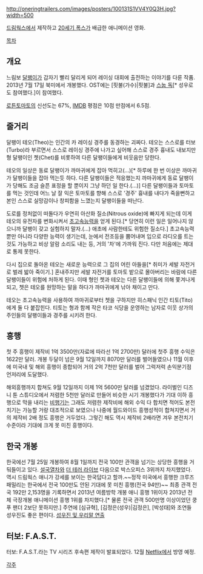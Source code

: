 http://oneringtrailers.com/images/posters/100131S1VV4Y0Q3H.jpg?width=500

{{{#!html
<iframe width="640" height="360" src="//www.youtube.com/embed/videoseries?list=PLkaqCQqLiiP7DwagUFV_4vT120PuFF6TG" frameborder="0" allowfullscreen></iframe>
}}}

[[드림웍스]]에서 제작하고 [[20세기 폭스]]가 배급한 애니메이션 영화.

[[목차]]

== 개요 ==
느림보 [[달팽이]]가 갑자기 빨리 달리게 되어 레이싱 대회에 출전하는 이야기를 다룬 작품. 2013년 7월 17일 북미에서 개봉했다.
OST에는 [핏불(가수)|핏불]과 [[스눕 독]][* 성우로도 참여했다.]이 참여했다.

[[로튼토마토]]의 신선도는 67%, [[IMDB]] 평점은 10점 만점에서 6.5점.
== 줄거리 ==
달팽이 테오(Theo)는 인간의 카 레이싱 경주를 동경하는 괴짜다. 테오는 스스로를 터보(Turbo)라 부르면서 스스로 레이싱 경주에 나가고 싶어해 스스로 경주 흉내도 내보지만 형 달팽이인 쳇(Chet)를 비롯하여 다른 달팽이들에게 비웃음만 당한다.

테오의 일상은 동료 달팽이가 까마귀에게 잡아 먹히고(...)[* 하루에 한 번 이상은 까마귀가 달팽이들을 잡아 먹는듯 하다. 다른 달팽이들은 적응했는지 까마귀에게 동료 달팽이가 당해도 조금 슬픈 표정을 할 뿐이지 그냥 하던 일 한다.(...)] 다른 달팽이들과 토마토를 먹는 것인데 어느 날 잘 익은 토마토를 향해 스스로 '경주' 흉내를 내다가 죽을뻔하고 본인 스스로 실망감이나 창피함을 느꼈는지 달팽이들을 떠난다.

도로를 정처없이 떠돌다가 우연히 아산화 질소(Nitrous oxide)에 빠지게 되는데 이게 테오의 유전자를 변화시켜서 [[초고속능력]]을 얻게 된다.[* 당연히 이런 일은 일어나지 않으니까 달팽이 갖고 실험하지 말자.(...) 애초에 사람한테도 위험한 질소다.] 초고속능력 뿐만 아니라 다양한 능력이 생기는데, 눈에서 전조등을 뿜어내며 입으로 라디오를 트는 것도 가능하고 비상 알람 소리도 내는 등, 거의 '차'에 가까워 진다. 다만 처음에는 제대로 통제 못한다.

다시 집으로 돌아온 테오는 새로운 능력으로 그 집의 어린 아들을[* 취미가 세발 자전거로 벌레 밟아 죽이기.] 혼내주지만 세발 자전거를 토마토 밭으로 몰아버리는 바람에 다른 달팽이들이 위험에 처하게 된다. 이때 형인 쳇과 테오는 다른 달팽이들에 의해 쫓겨나게 되고, 쳇은 테오를 원망하는 말을 하다가 까마귀에게 낚아 채이고 만다.

테오는 초고속능력을 사용하여 까마귀로부터 쳇을 구하지만 히스패닉 인간 티토(Tito)에게 둘 다 붙잡힌다. 티토는 형과 함께 작은 타코 식당을 운영하는 남자로 이웃 상가의 주인들의 달팽이들과 경주를 시키려 한다.

== 흥행 ==
첫 주 흥행이 제작비 1억 3500만(자료에 따라선 1억 2700만) 달러에 첫주 흥행 수익은 1622만 달러. 개봉 두달이 넘은 9월 12일까지 8070만 달러를 벌어들였으나 11월 이후에 미국내 및 해외 흥행이 종합되어 거의 2억 7천만 달러를 벌어 그럭저럭 손익분기점 언저리에 도달했다.

해외흥행까지 합쳐도 9월 12일까지 이제 1억 5600만 달러를 넘겼었다. 라이벌인 디즈니 툰 스튜디오에서 저렴한 5천만 달러로 만들어 비슷한 시기 개봉했다가 기대 이하 흥행으로 막을 내리는 [[비행기(디즈니)|비행기]]는 그래도 저렴한 제작비에 해외 수익 다 합치면 적어도 본전치기는 가능할 거랑 대조적으로 보였으나 나중에 월드와이드 흥행성적이 합쳐지면서 거의 제작비 2배 정도 흥행은 거두었다. 그렇긴 해도 역시 제작비 2배라면 겨우 본전치기 수준이라 기대에 크게 못 미친 흥행이다.

== 한국 개봉 ==
한국에선 7월 25일 개봉하여 8월 1일까지 전국 100만 관객을 넘기는 상당한 흥행을 거둬들이고 있다. [[설국열차]]와 [[더 테러 라이브]] 다음으로 박스오피스 3위까지 차지했었다. 역시 드림웍스 애니가 강세를 보이는 한국답다고 할까.~~정작 미국에서 흥행한 크루즈 패밀리는 한국에서 전국 100만도 안된 기대에 못 미친 흥행(전국 94만)~~ 최종 관객 전국 192만 2,153명을 기록하면서 2013년 여름방학 개봉 애니 흥행 1위이자 2013년 전체 극장개봉 애니메이션 흥행 1위를 차지했다.[* 물론 전국 관객 500만명 이상이었던 쿵푸 팬더 2보단 못하지만.] 주연에 [심규혁], [김정은(성우)|김정은], [박성태]와 조연들 성우진도 좋은 편이다. [http://gall.dcinside.com/list.php?id=radio_actor&no=141705&page=1&search_pos=-136040&k_type=0110&keyword=%ED%84%B0%EB%B3%B4&bbs= 성우진 및 우리말 연출]

== 터보: F.A.S.T. ==
{{{#!html
<iframe width="560" height="315" src="//www.youtube.com/embed/Cyi0Bidq23c" frameborder="0" allowfullscreen></iframe>
}}}

터보: F.A.S.T.라는 TV 시리즈 후속편 제작이 발표되었다. 12월 [[Netflix]]에서 방영 예정.

[[각주]]
